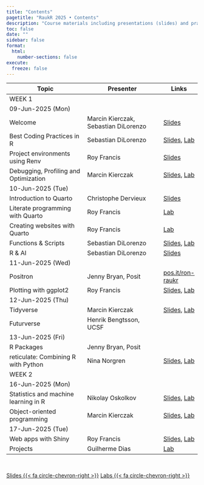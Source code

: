 ```yaml
---
title: "Contents"
pagetitle: "RaukR 2025 • Contents"
description: "Course materials including presentations (slides) and practical exercises (labs)"
toc: false
date: ""
sidebar: false
format:
  html:
    number-sections: false
execute:
  freeze: false
---
```


:::{.contents-table .column-body-outset}

|Topic                                  |Presenter                              |Links|
|---------------------------------------|---------------------------------------|-----|
|[WEEK 1]{.badge .badge-primary}                                          |||
|[09-Jun-2025 (Mon)]{.badge .badge-secondary}                               |||
|Welcome                                |Marcin Kierczak, Sebastian DiLorenzo   |[Slides](slides/welcome/index.html)|
|Best Coding Practices in R             |Sebastian DiLorenzo           |[Slides](slides/coding/index.html), [Lab](labs/coding/index.html)|
|Project environments using Renv        |Roy Francis                   |[Slides](slides/r-env/index.html)|
|Debugging, Profiling and Optimization  |Marcin Kierczak               |[Slides](slides/debugging/index.html), [Lab](labs/debugging/index.html)|
|[10-Jun-2025 (Tue)]{.badge .badge-secondary}                          |||
|Introduction to Quarto                 |Christophe Dervieux           |[Slides](https://cderv.github.io/raukr-2025-quarto/)|
|Literate programming with Quarto       |Roy Francis                   |[Lab](labs/quarto/index.html)|
|Creating websites with Quarto          |Roy Francis                   |[Lab](labs/quarto-site/index.html)|
|Functions & Scripts                    |Sebastian DiLorenzo           |[Slides](slides/scripting/index.html), [Lab](labs/scripting/index.html)|
|R & AI                                 |Sebastian DiLorenzo           |[Slides](slides/ai/index.html)|
|[11-Jun-2025 (Wed)]{.badge .badge-secondary}                               |||
|Positron                               |Jenny Bryan, Posit            |[pos.it/ron-raukr](https://pos.it/ron-raukr)|
|Plotting with ggplot2                  |Roy Francis                            |[Slides](slides/ggplot/index.html), [Lab](labs/ggplot/index.html)|
|[12-Jun-2025 (Thu)]{.badge .badge-secondary}                               |||
|Tidyverse                              |Marcin Kierczak               |[Slides](slides/tidyverse/index.html), [Lab](labs/tidyverse/index.html)|
|Futurverse                             |Henrik Bengtsson, UCSF                 ||
|[13-Jun-2025 (Fri)]{.badge .badge-secondary}                               |||
|R Packages                             |Jenny Bryan, Posit                     ||
|reticulate: Combining R with Python    |Nina Norgren                           |[Slides](slides/reticulate/index.html), [Lab](labs/reticulate/index.html)|
|[WEEK 2]{.badge .badge-primary}                                          |||
|[16-Jun-2025 (Mon)]{.badge .badge-secondary}                               |||
|Statistics and machine learning in R   |Nikolay Oskolkov                       |[Slides](slides/ml/index.html), [Lab](labs/ml/index.html)|
|Object-oriented programming            |Marcin Kierczak                        |[Slides](slides/oop/index.html), [Lab](labs/oop/index.html)|
|[17-Jun-2025 (Tue)]{.badge .badge-secondary}                               |||
|Web apps with Shiny                    |Roy Francis                            |[Slides](slides/shiny/index.html), [Lab](labs/shiny/index.html)|
|Projects                               |Guilherme Dias                         |[Lab](labs/projects/index.html)|
:::

<br>

[[Slides {{< fa circle-chevron-right >}}]{.btn .btn-sm .btn-primary}](slides/index.html) [[Labs {{< fa circle-chevron-right >}}]{.btn .btn-sm .btn-primary}](labs/index.html) 
